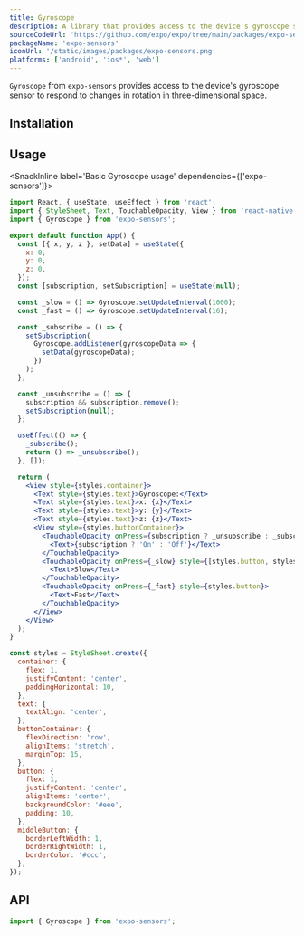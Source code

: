 ```yaml
---
title: Gyroscope
description: A library that provides access to the device's gyroscope sensor.
sourceCodeUrl: 'https://github.com/expo/expo/tree/main/packages/expo-sensors'
packageName: 'expo-sensors'
iconUrl: '/static/images/packages/expo-sensors.png'
platforms: ['android', 'ios*', 'web']
---
```



`Gyroscope` from `expo-sensors` provides access to the device's gyroscope sensor to respond to changes in rotation in three-dimensional space.

## Installation

<APIInstallSection />

## Usage

<SnackInline label='Basic Gyroscope usage' dependencies={['expo-sensors']}>

```jsx
import React, { useState, useEffect } from 'react';
import { StyleSheet, Text, TouchableOpacity, View } from 'react-native';
import { Gyroscope } from 'expo-sensors';

export default function App() {
  const [{ x, y, z }, setData] = useState({
    x: 0,
    y: 0,
    z: 0,
  });
  const [subscription, setSubscription] = useState(null);

  const _slow = () => Gyroscope.setUpdateInterval(1000);
  const _fast = () => Gyroscope.setUpdateInterval(16);

  const _subscribe = () => {
    setSubscription(
      Gyroscope.addListener(gyroscopeData => {
        setData(gyroscopeData);
      })
    );
  };

  const _unsubscribe = () => {
    subscription && subscription.remove();
    setSubscription(null);
  };

  useEffect(() => {
    _subscribe();
    return () => _unsubscribe();
  }, []);

  return (
    <View style={styles.container}>
      <Text style={styles.text}>Gyroscope:</Text>
      <Text style={styles.text}>x: {x}</Text>
      <Text style={styles.text}>y: {y}</Text>
      <Text style={styles.text}>z: {z}</Text>
      <View style={styles.buttonContainer}>
        <TouchableOpacity onPress={subscription ? _unsubscribe : _subscribe} style={styles.button}>
          <Text>{subscription ? 'On' : 'Off'}</Text>
        </TouchableOpacity>
        <TouchableOpacity onPress={_slow} style={[styles.button, styles.middleButton]}>
          <Text>Slow</Text>
        </TouchableOpacity>
        <TouchableOpacity onPress={_fast} style={styles.button}>
          <Text>Fast</Text>
        </TouchableOpacity>
      </View>
    </View>
  );
}

const styles = StyleSheet.create({
  container: {
    flex: 1,
    justifyContent: 'center',
    paddingHorizontal: 10,
  },
  text: {
    textAlign: 'center',
  },
  buttonContainer: {
    flexDirection: 'row',
    alignItems: 'stretch',
    marginTop: 15,
  },
  button: {
    flex: 1,
    justifyContent: 'center',
    alignItems: 'center',
    backgroundColor: '#eee',
    padding: 10,
  },
  middleButton: {
    borderLeftWidth: 1,
    borderRightWidth: 1,
    borderColor: '#ccc',
  },
});
```

</SnackInline>

## API

```js
import { Gyroscope } from 'expo-sensors';
```

<APISection packageName="expo-gyroscope" />
